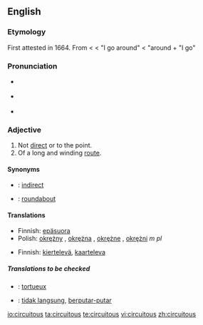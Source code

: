 {{was wotd|2007|January|30}}
==English==

===Etymology===
First attested in 1664.  From {{L.}} {{term|circuitosus#Latin|circuitōsus}} < {{term|circuitus#Latin|circuitus}} < {{term|circumeo#Latin|circumeō}} "I go around" < {{term|circum#Latin|circum}} "around + {{term|eo#Latin|eō}} "I go"

===Pronunciation===
*{{italbrac|[[RP]]}} {{IPA|/sɜːˈkjuːɪtəs/}}
*{{italbrac|US}} {{IPA|/sɚˈkjuːətəs/ ''or'' /sɚˈkjuːɪtəs/}}
*{{audio|en-us-circuitous.ogg|Audio (US)}}

===Adjective===
{{en-adj}}

# Not [[direct]] or to the point.
# Of a long and winding [[route]].

====Synonyms====
*{{italbrac|not direct}}: [[indirect]]
*{{italbrac|of a winding route}}: [[roundabout]]

====Translations====
{{trans-top|not direct or to the point}}
*Finnish: [[epäsuora]]
*Polish: [[okrężny]] {{m}}, [[okrężna]] {{f}}, [[okrężne]] {{n}}, [[okrężni]] ''m pl''
{{trans-bottom}}

{{trans-top|of a long and winding route}}
*Finnish: [[kiertelevä]], [[kaarteleva]]
{{trans-bottom}}

=====Translations to be checked=====
{{checktrans}}
*{{ttbc|French}}: [[tortueux]]
*{{ttbc|Indonesian}}: [[tidak langsung]], [[putar|berputar-putar]]

[[io:circuitous]]
[[ta:circuitous]]
[[te:circuitous]]
[[vi:circuitous]]
[[zh:circuitous]]